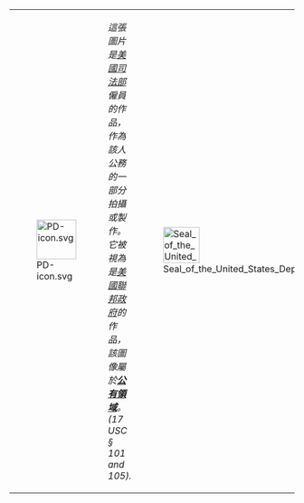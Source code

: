 {| {{PD-Layout|lang={{{lang|}}}}}
|[[File:PD-icon.svg|link=|70px]]
|''這張圖片是[[美國司法部]]僱員的作品，作為該人公務的一部分拍攝或製作。它被視為是[[美國聯邦政府]]的作品，該圖像屬於'''[[公有領域]]'''。(17 USC § 101 and 105).''
| [[File:Seal of the United States Department of Justice.svg|64px|link=|right]]
|}<noinclude>
[[Category:美國政府版權模板|{{PAGENAME}}]]
</noinclude>